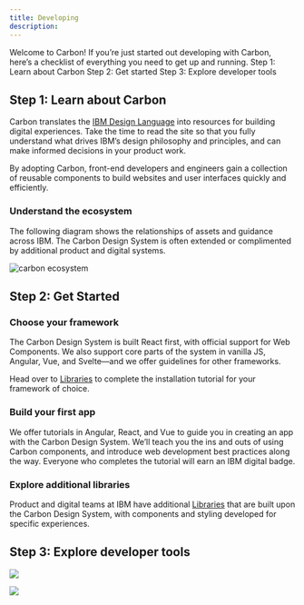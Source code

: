 ```yaml
---
title: Developing
description:
---
```


<PageDescription>
  Welcome to Carbon! If you’re just started out developing with Carbon, here’s a checklist of
  everything you need to get up and running.
</PageDescription>

<AnchorLinks>
  <AnchorLink>Step 1: Learn about Carbon</AnchorLink>
  <AnchorLink>Step 2: Get started</AnchorLink>
  <AnchorLink>Step 3: Explore developer tools</AnchorLink>
</AnchorLinks>

## Step 1: Learn about Carbon

Carbon translates the [IBM Design Language](http://www.ibm.com/design/language) into resources for
building digital experiences. Take the time to read the site so that you fully understand what
drives IBM’s design philosophy and principles, and can make informed decisions in your product work.

By adopting Carbon, front-end developers and engineers gain a collection of reusable components to
build websites and user interfaces quickly and efficiently.

### Understand the ecosystem

The following diagram shows the relationships of assets and guidance across IBM. The Carbon Design
System is often extended or complimented by additional product and digital systems.

![carbon ecosystem](/developing/carbon-ecosystem.png)

## Step 2: Get Started

### Choose your framework

The Carbon Design System is built React first, with official support for Web Components. We also
support core parts of the system in vanilla JS, Angular, Vue, and Svelte—and we offer guidelines for
other frameworks.

Head over to [Libraries](/libraries) to complete the installation tutorial for your framework of
choice.

<CardGroup>
  <MiniCard title="React tutorial" href="/libraries/carbon-components-react">
    <MdxIcon name="react" />
  </MiniCard>
  <MiniCard title="Web Component tutorial" href="/libraries/carbon-components--web-components">
    <MdxIcon name="webcomponents" />
  </MiniCard>
  <MiniCard title="Angular tutorial" href="/libraries/carbon-components-angular">
    <MdxIcon name="angular" />
  </MiniCard>
  <MiniCard title="Vue tutorial" href="/libraries/carbon-components-vue">
    <MdxIcon name="vue" />
  </MiniCard>
  <MiniCard title="Svelte tutorial" href="/libraries/carbon-components-svelte">
    <MdxIcon name="svelte" />
  </MiniCard>
  <MiniCard title="Vanilla tutorial" href="/libraries/carbon-components">
    <MdxIcon name="js" />
  </MiniCard>
</CardGroup>

### Build your first app

We offer tutorials in Angular, React, and Vue to guide you in creating an app with the Carbon Design
System. We’ll teach you the ins and outs of using Carbon components, and introduce web development
best practices along the way. Everyone who completes the tutorial will earn an IBM digital badge.

<CardGroup>
  <MiniCard
    title="React app tutorial"
    href="https://carbondesignsystem.com/developing/react-tutorial/overview/"
  >
    <MdxIcon name="react" />
  </MiniCard>
  <MiniCard
    title="Angular app tutorial"
    href="https://carbondesignsystem.com/developing/angular-tutorial/overview/"
  >
    <MdxIcon name="angular" />
  </MiniCard>
  <MiniCard
    title="Vue app tutorial"
    href="https://carbondesignsystem.com/developing/vue-tutorial/overview/"
  >
    <MdxIcon name="vue" />
  </MiniCard>
</CardGroup>

### Explore additional libraries

Product and digital teams at IBM have additional [Libraries](/libraries) that are built upon the
Carbon Design System, with components and styling developed for specific experiences.

<CardGroup>
<Column lg={4} md={4}>
  <ResourceCard
    subTitle="IBM.com React"
    href=""
    >
<MdxIcon name="react" />
  </ResourceCard>
</Column>

<Column lg={4} md={4}>
  <ResourceCard
    subTitle="IBM.com Web Components"
    href=""
    >
<MdxIcon name="webcomponents" />
  </ResourceCard>
</Column>
</CardGroup>

## Step 3: Explore developer tools

<CardGroup>
<Column lg={4} md={4}>
  <ResourceCard
    subTitle="Carbon CodePen"
    href="http://www.codepen.io/team/carbon"
    >

<MdxIcon name="codepen" />

  </ResourceCard>
</Column>

<Column lg={4} md={4}>
  <ResourceCard
    subTitle="Carbon Devtools"
    href="https://github.com/carbon-design-system/devtools"
    >

![](/developing/carbon-devtools-extension.png)

  </ResourceCard>
</Column>

<Column lg={4} md={4}>
  <ResourceCard
    subTitle="Carbon Storybook Theme Switcher"
    href="https://www.npmjs.com/package/@carbon/storybook-addon-theme"
    >

<MdxIcon name="npm" />

  </ResourceCard>
</Column>

<Column lg={4} md={4}>
  <ResourceCard
    subTitle="Stylelint plugin Carbon tokens"
    href="https://www.npmjs.com/package/stylelint-plugin-carbon-tokens"
    >

<MdxIcon name="npm" />

  </ResourceCard>
</Column>

<Column lg={4} md={4}>
  <ResourceCard
    subTitle="Color contrast checker"
    href="https://marijohannessen.github.io/color-contrast-checker/"
    >

![](/developing/color-contrast-icon.png)

  </ResourceCard>
</Column>
</CardGroup>
